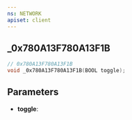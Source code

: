 ```yaml
---
ns: NETWORK
apiset: client
---
```

## _0x780A13F780A13F1B

```c
// 0x780A13F780A13F1B
void _0x780A13F780A13F1B(BOOL toggle);
```


## Parameters
* **toggle**: